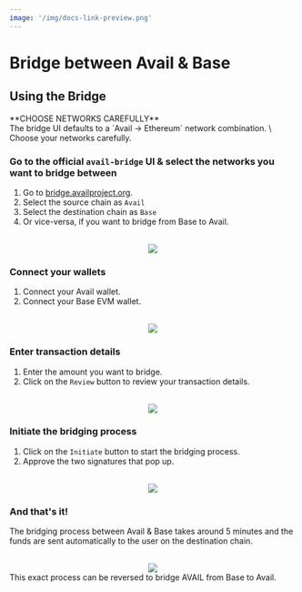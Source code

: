 ```yaml
---
image: '/img/docs-link-preview.png'
---
```



# Bridge between Avail & Base

## Using the Bridge

<Callout type="warning">
**CHOOSE NETWORKS CAREFULLY**<br/>
The bridge UI defaults to a `Avail → Ethereum` network combination. \
Choose your networks carefully.
</Callout>

<Steps>

### Go to the official `avail-bridge` UI & select the networks you want to bridge between

1. Go to [bridge.availproject.org](https://bridge.availproject.org/).
2. Select the source chain as `Avail`
3. Select the destination chain as `Base`
4. Or vice-versa, if you want to bridge from Base to Avail.

<br/>
<div align="center">
    <img src="/img/bridge/avail-base/avail-base-new-1.png"/>
</div>

### Connect your wallets

1. Connect your Avail wallet.
2. Connect your Base EVM wallet.

<br/>
<div align="center">
    <img src="/img/bridge/avail-base/avail-base-new-2.png"/>
</div>

### Enter transaction details

1. Enter the amount you want to bridge.
2. Click on the `Review` button to review your transaction details.

<br/>
<div align="center">
    <img src="/img/bridge/avail-base/avail-base-new-3.png"/>
</div>

### Initiate the bridging process

1. Click on the `Initiate` button to start the bridging process.
2. Approve the two signatures that pop up.

<br/>
<div align="center">
    <img src="/img/bridge/avail-base/avail-base-new-3.png"/>
</div>

### And that's it!

The bridging process between Avail & Base takes around 5 minutes and the funds are sent automatically to the user
on the destination chain.

<br/>
<div align="center">
    <img src="/img/bridge/avail-base/avail-base-new-4.png"/>
</div>

</Steps>

<Callout type="info">
This exact process can be reversed to bridge AVAIL from Base to Avail.
</Callout>

